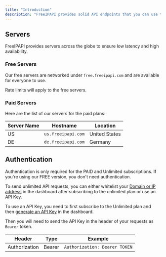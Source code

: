 ```yaml
---
title: "Introduction"
description: "FreeIPAPI provides solid API endpoints that you can use to fetch IP information."
---
```


## Servers

FreeIPAPI provides servers across the globe to ensure low latency and high availability.

### Free Servers

Our free servers are networked under `free.freeipapi.com` and are available for everyone to use.

<Note>
    Rate limits will apply to the free servers.
</Note>

### Paid Servers

Here are the list of our servers for the paid plans:

| Server Name | Hostname           | Location      |
|-------------|--------------------|---------------|
| US          | `us.freeipapi.com` | United States |
| DE          | `de.freeipapi.com` | Germany       |

## Authentication

<Note>
    Authentication is only required for the PAID and Unlimited subscriptions. If you're using our FREE version, you
    don't need authentication.
</Note>

To send unlimited API requests, you can either whitelist your [Domain or IP address](https://freeipapi.com/ip-addresses) in the dashboard after subscribing to the unlimited plan or use an API Key.

To use an API Key, you need to first subscribe to the Unlimited plan and then [generate an API Key](https://freeipapi.com/api-keys) in the dashboard.

Then you will need to send the API Key in the header of your requests as `Bearer` token.

| Header        | Type   | Example                       |
|---------------|--------|-------------------------------|
| Authorization | Bearer | `Authorization: Bearer TOKEN` |